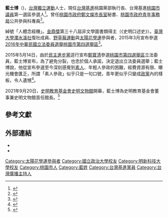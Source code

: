 {{expand|time=2015-04-22T10:25:07+00:00}}
{{refimprove|time=2015-04-22T10:25:07+00:00}}
{{Infobox_officeholder
| 姓名     = 藍士博<br> <small>[[文學碩士|M.A.]]
| 圖像     = 
| 圖像大小 = 
| 出生日期 = {{birth date and age|1982|12|15}}
| 出生地點   = {{TWN-ROC}}[[桃園縣_(1950年－2014年)|桃園縣]]
| 國籍     = {{ROC}}
| 籍貫     = 
| order = {{TSP}}桃園黨部執行長
| term_start = 2021年2月1日
| term_end =
| 母校     = [[國立臺灣大學|國立臺灣大學]]
| 職業     = [[政治人物|政治人物]]、[[博士生|博士生]]、[[社運人士|社運人士]]
| 政黨     = {{TSP}}
| 宗教信仰 = 
| 配偶     = 
| 子女     = 
| 父母     = 
| 親屬     = 
|educate = * [[國立政治大學|國立政治大學]]台灣史研究所博士生
* [[國立政治大學|國立政治大學]]台灣文學研究所碩士
* [[國立臺灣大學|國立臺灣大學]]中國文學系（肄業）
* [[明新科技大學|明新科技大學]]企業管理科
* [[桃園市立青溪國民中學|桃園縣立青溪國民中學]]
|past = 
* [[桃園市政府|桃園市政府]]市長室秘書
* [[桃園市政府青年事務局|桃園市政府青年事務局]]公共參與科專員
* [[二二八事件紀念基金會|二二八事件紀念基金會]]董事
* [[史明教育基金會|史明教育基金會]]董事
* [[中央廣播電臺|中央廣播電臺]]《公民新視界》主持人
* [[寶島聯播網|寶島聯播網]]新竹之音廣播電台《桃園博士博》主持人
* [[國立中央大學|國立中央大學]]講師
* 史明教育基金會[[史明文物館|史明文物館]]館長
* 台灣基進桃園黨部執行長
}}
'''藍士博'''（{{bd|1982年|12月15日|||}})，[[台灣獨立運動|台灣獨立運動]]人士，現任[[台灣基進|台灣基進]]桃園黨部執行長、台灣基進[[桃園市議員|桃園市議員]]第一選區參選人<ref>{{cite news|url=https://udn.com/news/story/6656/5842606|title=陳柏惟被罷免 基進黨桃園黨部執行長藍士博宣布參選議員|date=2021-10-25|accessdate=2021-10-31|work=聯合報}}</ref>。曾任[[桃園市政府|桃園市政府]][[鄭文燦|鄭文燦]][[市長|市長室]]秘書、[[桃園市政府青年事務局|桃園市政府青年事務局]]公共參與科專員<ref>{{Cite web |url=https://youth.tycg.gov.tw/home.jsp?id=311&parentpath=0&mcustomize=multimessage_view.jsp&dataserno=201712310004&aplistdn=ou=hotnews,ou=chinese,ou=ap_root,o=tycg,c=tw&toolsflag=Y |title=公共參與科 - 桃園市政府青年事務局 |access-date=2021-02-01 |archive-date=2021-02-06 |archive-url=https://web.archive.org/web/20210206141636/https://youth.tycg.gov.tw/home.jsp?id=311&parentpath=0&mcustomize=multimessage_view.jsp&dataserno=201712310004&aplistdn=ou=hotnews,ou=chinese,ou=ap_root,o=tycg,c=tw&toolsflag=Y |dead-url=no }}</ref>。

綽號「人體念經機」。[[金鼎獎|金鼎獎]]第三十八屆非文學圖書類得主（《史明口述史》）。[[臺灣大學濁水溪社|臺灣大學濁水溪社]]復社成員、[[野草莓運動|野草莓運動]]與[[太陽花學運|太陽花學運]]參與者，2015年3月宣布參選[[2016年中華民國立法委員選舉|2016年中華民國立法委員選舉]][[桃園市第四選舉區|桃園市第四選舉區]]<ref>{{cite news|author=綜合報導|url=http://news.ltn.com.tw/news/politics/breakingnews/1248702|title=「共生音樂節」發起人藍士博 將參選桃園立委|publisher=[[自由時報電子報|自由時報電子報]]|date=2015-03-05|language=zh-tw|accessdate=2015-04-22|archive-date=2018-12-08|archive-url=https://web.archive.org/web/20181208173222/http://news.ltn.com.tw/news/politics/breakingnews/1248702|dead-url=no}}</ref>。

2015年5月14日，由於[[民主進步黨|民主進步黨]]逕行宣布[[鄭寶清|鄭寶清]]參選[[桃園市第四選舉區|桃園市第四選舉區]]立法委員，藍士博宣布，為了避免分裂，也忠於個人承諾，決定退出立法委員選舉；藍士博說，他從宣布參選至今深刻感覺到[[素人|素人]]、年輕人參政的困難，經費資源有限、曝光機會匱乏，所謂「素人參政」似乎只是一句口號，青年更似乎只變成[[政黨|政黨]]內的樣板，令人遺憾<ref>{{cite news|author=林靖堂|url=http://www.nownews.com/n/2015/05/15/1693670|title=民進黨徵召鄭寶清挑戰楊麗環 第三勢力藍士博宣布退選|publisher=[[今日新聞網|今日新聞網]]|date=2015-05-15|language=zh-tw|accessdate=2015-06-07|archive-date=2016-01-31|archive-url=https://web.archive.org/web/20160131192849/http://www.nownews.com/n/2015/05/15/1693670|dead-url=no}}</ref>。

2021年9月20日，[[史明|史明教育基金會]][[史明文物館|史明文物館]]開幕，藍士博為史明教育基金會董事兼史明文物館首任館長。<ref>{{cite news|url=https://www.ocac.gov.tw/ocac/subsites2/pages/detail.aspx?site=af324ca7-bd1a-4f98-b704-6eec80ba4054&nodeid=4608&pid=29999055|title=出席史明文物館開幕　總統：思考臺灣、觀照世界　為臺灣爭取最大利益與支持？|date=2021-09-21|accessdate=2021-10-31|work=中華民國僑務委員會}}</ref>

== 參考文獻 ==
{{reflist|2}}

== 外部連結 ==
*{{facebook|TaoyuanNiceball}}
*{{YouTube|channel=UC20wbK7W1-cLcHQ_6xY0xPQ}}

{{太陽花學運}}
{{台灣基進成員}}

[[Category:太陽花學運參與者|Category:太陽花學運參與者]]
[[Category:國立政治大學校友|Category:國立政治大學校友]]
[[Category:明新科技大學校友|Category:明新科技大學校友]]
[[Category:桃園市人|Category:桃園市人]]
[[Category:藍姓|Category:藍姓]]
[[Category:台灣基進黨員|Category:台灣基進黨員]]
[[Category:台灣廣播主持人|Category:台灣廣播主持人]]